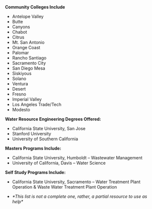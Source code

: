 '''Community Colleges Include'''

*Antelope Valley
*Butte
*Canyons
*Chabot
*Citrus
*Mt. San Antonio
*Orange Coast
*Palomar
*Rancho Santiago
*Sacramento City
*San Diego Mesa
*Siskiyous
*Solano
*Ventura
*Desert
*Fresno
*Imperial Valley
*Los Angeles  Trade/Tech
*Modesto
 
'''Water Resource Engineering Degrees Offered:'''
*California State University, San Jose
*Stanford University
*University of Southern California
'''Masters Programs Include:'''
*California State University, Humboldt – Wastewater Management
*University of California, Davis – Water Science
'''Self Study Programs Include:'''
*California State University, Sacramento – Water Treatment Plant Operation & Waste Water Treatment Plant Operation


*''*This list is not a complete one, rather, a partial resource to use as help*''
{{catneeded}}